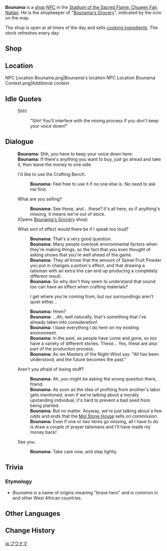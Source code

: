 {{Character Infobox
|type             = Open-World NPC
|image            = NPC Bounama.png
|realname         = <!-- Optional, if different from in-game name -->
|deceased         = <!-- Past (for deceased prior to events of the game) or free response -->
|region           = Natlan
|location         = Natlan
|affiliation      = Masters of the Night-Wind
|affiliation2     = Bounama's Grocery
|title            = 

|ancestry         = <!-- Clan/family -->
|father           = 
|mother           = 
|spouse           = 
|sibling          = 
|child            = 
|relative         = 

|voiceEN          = 
|voiceCN          = 
|voiceJP          = 
|voiceKR          = 
|dialoguereward   = 
}}
'''Bounama''' is a [[shop]] [[NPC]] in the [[Stadium of the Sacred Flame: Chuwen Fair]], [[Natlan]]. He is the shopkeeper of "[[Bounama's Grocery]]", indicated by the {{DIcon|GeneralGoods}} icon on the map.

The shop is open at all times of the day and sells [[Cooking Ingredient|cooking ingredients]]. The stock refreshes every day.

==Shop==
{{Shop/Header|total=1|note=Refreshes|vendor=Bounama}}
{{Shop|Mushroom|180|10|discount=160|total=1|note=Daily}}
{{Shop|Salt|60|100|discount=50|total=1|note=Daily}}
{{Shop|Pepper|80|100|discount=70|total=1|note=Daily}}
{{Shop|Onion|80|100|discount=70|total=1|note=Daily}}
{{Shop|Milk|100|100|discount=90|total=1|note=Daily}}
{{Shop|Tomato|120|100|discount=105|total=1|note=Daily}}
{{Shop|Cabbage|120|100|discount=105|total=1|note=Daily}}
{{Shop|Potato|120|100|discount=105|total=1|note=Daily}}
{{Shop|Wheat|100|100|discount=90|total=1|note=Daily}}
{{Shop|Glabrous Beans|100|100|discount=90|total=1|note=Daily}}
{{Shop/Footer|note=&#32;|total=89,800<br>(79,100)}}

==Location==
<gallery>
NPC Location Bounama.png|Bounama's location
NPC Location Bounama Context.png|Additional context
</gallery>
<!--
==Profile==
''(To be added.)''

===Appearance===
''(To be added.)''

==Quests and Events==
{{Quests and Events}}
-->
==Idle Quotes==
{{Dialogue Start}}
: {{DIcon|Idle}} Shh!
:: {{A|VO Bounama 01.ogg}} "Shh! You'll interfere with the mixing process if you don't keep your voice down!"
{{Dialogue End}}

==Dialogue==
{{Dialogue Start}}
:'''Bounama:''' Shh, you have to keep your voice down here.
:'''Bounama:''' If there's anything you want to buy, just go ahead and take it, then leave the money to one side.
:{{DIcon|Alchemy}} I'd like to use the Crafting Bench.
::'''Bounama:''' Feel free to use it if no one else is. No need to ask me first.
:{{DIcon|Shop}} What are you selling?
::'''Bounama:''' See these, and... these? It's all here, so if anything's missing, it means we're out of stock.
:;(Opens [[Bounama's Grocery]] shop)
:{{DIcon}} What sort of effect would there be if I speak too loud?
::'''Bounama:''' That's a very good question.
::'''Bounama:''' Many people overlook environmental factors when they're making things, so the fact that you even thought of asking shows that you're well ahead of the game.
::'''Bounama:''' They all know that the amount of Spinel Fruit Powder you put in changes a potion's effect, and that drawing a talisman with an extra line can end up producing a completely different result.
::'''Bounama:''' So why don't they seem to understand that sound too can have an effect when crafting materials?
::{{DIcon}} I get where you're coming from, but our surroundings aren't quiet either...
::'''Bounama:''' Hmm?
::'''Bounama:''' ...Ah, well naturally, that's something that I've already taken into consideration!
::'''Bounama:''' I base everything I do here on my existing environment.
::'''Bounama:''' In the past, as people have come and gone, so too have a variety of different stories. These... Yes, these are also part of the production process.
::'''Bounama:''' As we Masters of the Night-Wind say: "All has been understood, and the future becomes the past."
:{{DIcon}} Aren't you afraid of losing stuff?
::'''Bounama:''' Ah, you might be asking the wrong question there, friend.
::'''Bounama:''' As soon as the idea of profiting from another's labor gets mentioned, even if we're talking about a morally upstanding individual, it's hard to prevent a bad seed from being planted.
::'''Bounama:''' But no matter. Anyway, we're just talking about a few odds and ends that the [[Mol Stone House]] sells on commission.
::'''Bounama:''' Even if one or two items go missing, all I have to do is draw a couple of prayer talismans and I'll have made my money back!
:{{DIcon}} See you.
::'''Bounama:''' Take care now, and step lightly.
{{Dialogue End}}
<!--
==Event Dialogue==
===Event Name===
{{Dialogue Start}}
:'''{{subst:PAGENAME}}:'''
{{Dialogue End}}

==Trivia==
===Etymology===
* -->
==Trivia==
===Etymology===
* ''Bounama'' is a name of {{w|Wolof language|Wolof}} origins meaning "brave hero" and is common in {{w|Senegal}} and other West African countries.

==Other Languages==
{{Other Languages|default_hidden=1
|en      = Bounama
|zhs     = 布纳马
|zhs_rm  = Bùnàmǎ
|zht     = 布納馬
|zht_rm  = Bùnàmǎ
|ja      = ブウナマ
|ko      = 보우나마
|es      = Bounama
|fr      = Bounama
|ru      = Бунама
|th      = Bounama
|vi      = Bounama
|de      = Bounama
|id      = Bounama
|pt      = Bounama
|tr      = Bounama
|it      = Bounama
}}

==Change History==
{{Change History|5.0}}

[[ja:ブウナマ]]